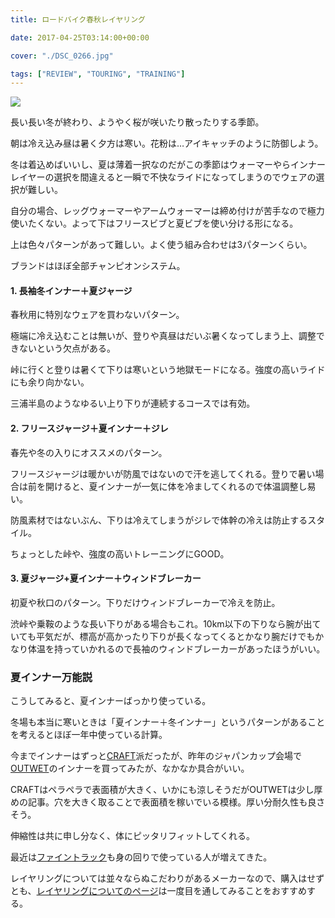 ---
title: ロードバイク春秋レイヤリング

date: 2017-04-25T03:14:00+00:00

cover: "./DSC_0266.jpg"

tags: ["REVIEW", "TOURING", "TRAINING"]
---

![ ](./DSC_0266.jpg)

長い長い冬が終わり、ようやく桜が咲いたり散ったりする季節。

朝は冷え込み昼は暑く夕方は寒い。花粉は…アイキャッチのように防御しよう。

冬は着込めばいいし、夏は薄着一択なのだがこの季節はウォーマーやらインナーレイヤーの選択を間違えると一瞬で不快なライドになってしまうのでウェアの選択が難しい。

自分の場合、レッグウォーマーやアームウォーマーは締め付けが苦手なので極力使いたくない。よって下はフリースビブと夏ビブを使い分ける形になる。

上は色々パターンがあって難しい。よく使う組み合わせは3パターンくらい。

ブランドはほぼ全部チャンピオンシステム。

#### 1. 長袖冬インナー＋夏ジャージ

春秋用に特別なウェアを買わないパターン。

極端に冷え込むことは無いが、登りや真昼はだいぶ暑くなってしまう上、調整できないという欠点がある。

峠に行くと登りは暑くて下りは寒いという地獄モードになる。強度の高いライドにも余り向かない。

三浦半島のようなゆるい上り下りが連続するコースでは有効。

#### 2. フリースジャージ＋夏インナー＋ジレ

春先や冬の入りにオススメのパターン。

フリースジャージは暖かいが防風ではないので汗を逃してくれる。登りで暑い場合は前を開けると、夏インナーが一気に体を冷ましてくれるので体温調整し易い。

防風素材ではないぶん、下りは冷えてしまうがジレで体幹の冷えは防止するスタイル。

ちょっとした峠や、強度の高いトレーニングにGOOD。

<Amzn asin="B001XYBXU8">

#### 3. 夏ジャージ+夏インナー＋ウィンドブレーカー

初夏や秋口のパターン。下りだけウィンドブレーカーで冷えを防止。

渋峠や乗鞍のような長い下りがある場合もこれ。10km以下の下りなら腕が出ていても平気だが、標高が高かったり下りが長くなってくるとかなり腕だけでもかなり体温を持っていかれるので長袖のウィンドブレーカーがあったほうがいい。

<Amzn asin="B00K71I28Y">

### 夏インナー万能説

こうしてみると、夏インナーばっかり使っている。

冬場も本当に寒いときは「夏インナー＋冬インナー」というパターンがあることを考えるとほぼ一年中使っている計算。

今までインナーはずっと<a href="http://amzn.to/2pdIIBV" target="_blank">CRAFT</a>派だったが、昨年のジャパンカップ会場で<a href="http://amzn.to/2pdHOVM" target="_blank">OUTWET</a>のインナーを買ってみたが、なかなか具合がいい。

CRAFTはペラペラで表面積が大きく、いかにも涼しそうだがOUTWETは少し厚めの記事。穴を大きく取ることで表面積を稼いでいる模様。厚い分耐久性も良さそう。

伸縮性は共に申し分なく、体にピッタリフィットしてくれる。

最近は<a href="http://amzn.to/2p0yhTr" target="_blank">ファイントラック</a>も身の回りで使っている人が増えてきた。

レイヤリングについては並々ならぬこだわりがあるメーカーなので、購入はせずとも、<a href="https://www.finetrack.com/products/" target="_blank">レイヤリングについてのページ</a>は一度目を通してみることをおすすめする。

<Amzn asin="B00UBHC3WU">
